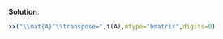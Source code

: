 
\color{blue}

**Solution**:

```r
xx("\\mat{A}^\\transpose=",t(A),mtype="bmatrix",digits=0)
```

\color{black}







